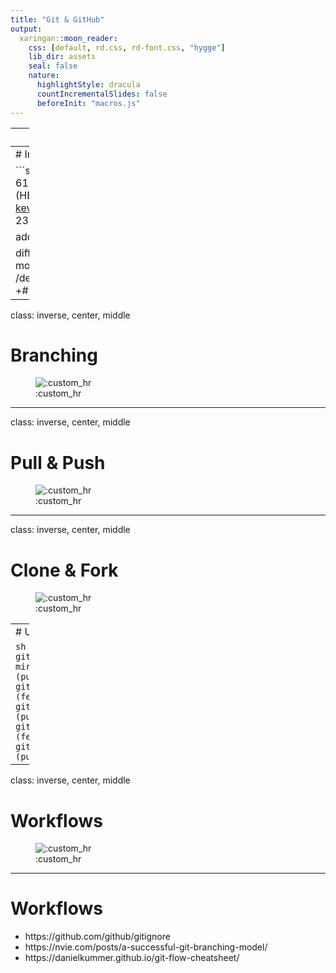 ```yaml
---
title: "Git & GitHub"
output:
  xaringan::moon_reader:
    css: [default, rd.css, rd-font.css, "hygge"]
    lib_dir: assets
    seal: false
    nature:
      highlightStyle: dracula
      countIncrementalSlides: false
      beforeInit: "macros.js"
---
```



---
# Coming soon (28/03/2022)



---
# Inspect commits

```sh
git show 618b684
commit 618b68425a3183a69b7472c3cda177f26acef3f4 (HEAD)
Author: Kevin Cazelles <kevin.cazelles@insileco.io>
Date:   Sun Jan 9 23:55:29 2022 -0500

    add our README

diff --git a/README.md b/README.md
new file mode 100644
index 0000000..1f18e72
--- /dev/null
+++ b/README.md
@@ -0,0 +1,2 @@
+# Our great project
+This is a great project
```


---

class: inverse, center, middle

# Branching

![:custom_hr]()



---

class: inverse, center, middle

# Pull & Push

![:custom_hr]()



---

class: inverse, center, middle

# Clone & Fork 

![:custom_hr]()



---
# Using several remotes

```sh
$ git remote -vv
mirror	git@gitlab.com:KevCaz/demogit.git (fetch)
mirror	git@gitlab.com:KevCaz/demogit.git (push)
mirror2	git@raspberrypi.local:/srv/git/demogit.git (fetch)
mirror2	git@raspberrypi.local:/srv/git/demogit.git (push)
origin	git@github.com:inSilecoInc/demogit.git (fetch)
origin	git@github.com:inSilecoInc/demogit.git (push)
```





---

class: inverse, center, middle

# Workflows

![:custom_hr]()





---
# Workflows

- https://github.com/github/gitignore
- https://nvie.com/posts/a-successful-git-branching-model/
- https://danielkummer.github.io/git-flow-cheatsheet/
